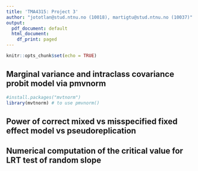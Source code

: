 ```yaml
---
title: 'TMA4315: Project 3'
author: "jototlan@stud.ntnu.no (10018), martigtu@stud.ntnu.no (10037)"
output:
  pdf_document: default
  html_document:
    df_print: paged
---
```


```r
knitr::opts_chunk$set(echo = TRUE)
```

## Marginal variance and intraclass covariance probit model via pmvnorm

```r
#install.packages("mvtnorm")
library(mvtnorm) # to use pmvnorm()
```

## Power of correct mixed vs misspecified fixed effect model vs pseudoreplication

## Numerical computation of the critical value for LRT test of random slope




